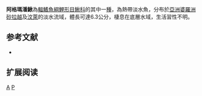 {{Speciesbox 
| taxon = Pangio agma
| status = NE
| status_system = IUCN3.1
| authority = [[Burridge|Burridge]], 1992
| synonyms = 
}}
'''阿格瑪潘鰍'''為[[輻鰭魚綱|輻鰭魚綱]][[鯉形目|鯉形目]][[鰍科|鰍科]]的其中一[[種|種]]，為熱帶淡水魚，分布於[[亞洲|亞洲]][[婆羅洲|婆羅洲]][[砂拉越|砂拉越]]及[[汶萊|汶萊]]的淡水流域，體長可達6.3公分，棲息在底層水域，生活習性不明。

== 参考文献 ==
{{refbegin}}
*{{FishBase_species|genus=Pangio|species=agma|year=2014|month=2}}
{{refend}}

== 扩展阅读 ==
{{refbegin}}
{{wikispecies-inline|Pangio agma|阿格瑪潘鰍}}
{{refend}}
{{Taxonbar|from=Q6409060}}

[[Category:潘鰍屬|A]]
[[Category:1992年描述的鱼类|P]]

{{魚類小作品}}